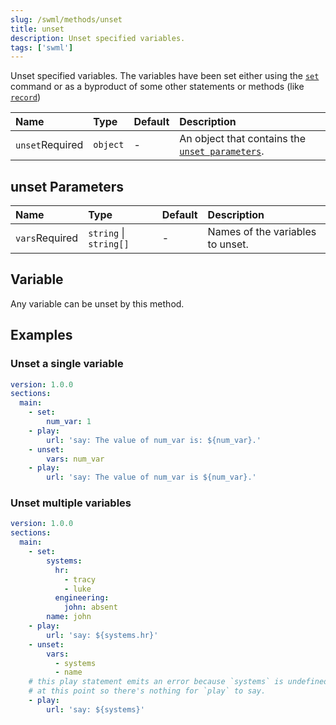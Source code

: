 ```yaml
---
slug: /swml/methods/unset
title: unset
description: Unset specified variables.
tags: ['swml']
---
```


Unset specified variables. The variables have been set either using the [`set`](./set.mdx) command
or as a byproduct of some other statements or methods (like [`record`](/swml/methods/record#variables))

| Name                                                  | Type     | Default | Description                                                          |
|:------------------------------------------------------|:---------|:--------|:---------------------------------------------------------------------|
| `unset`<span className="required-arg">Required</span> | `object` | -       | An object that contains the [`unset parameters`](#unset-parameters). |


## **unset Parameters**

| Name                                                 | Type                   | Default | Description                      |
|:-----------------------------------------------------|:-----------------------|:--------|:---------------------------------|
| `vars`<span className="required-arg">Required</span> | `string` \| `string[]` | -       | Names of the variables to unset. |

## **Variable**

Any variable can be unset by this method.

## **Examples**

### Unset a single variable

```yaml andJson
version: 1.0.0
sections:
  main:
    - set:
        num_var: 1
    - play:
        url: 'say: The value of num_var is: ${num_var}.'
    - unset:
        vars: num_var
    - play:
        url: 'say: The value of num_var is ${num_var}.'
```

### Unset multiple variables

```yaml andJson
version: 1.0.0
sections:
  main:
    - set:
        systems:
          hr:
            - tracy
            - luke
          engineering:
            john: absent
        name: john
    - play:
        url: 'say: ${systems.hr}'
    - unset:
        vars:
          - systems
          - name
    # this play statement emits an error because `systems` is undefined
    # at this point so there's nothing for `play` to say.
    - play:
        url: 'say: ${systems}'
```
